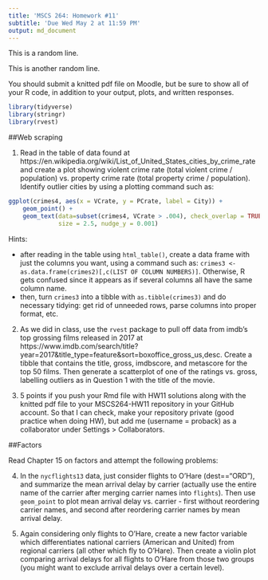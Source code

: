 ```yaml
---
title: 'MSCS 264: Homework #11'
subtitle: 'Due Wed May 2 at 11:59 PM'
output: md_document
---
```


This is a random line.

This is another random line.

You should submit a knitted pdf file on Moodle, but be sure to show all of your R code, in addition to your output, plots, and written responses.

```r
library(tidyverse)
library(stringr)
library(rvest)
```

##Web scraping

1. Read in the table of data found at https://en.wikipedia.org/wiki/List_of_United_States_cities_by_crime_rate and create a plot showing violent crime rate (total violent crime / population) vs. property crime rate (total property crime / population).  Identify outlier cities by using a plotting command such as:

```r
ggplot(crimes4, aes(x = VCrate, y = PCrate, label = City)) +
    geom_point() +
    geom_text(data=subset(crimes4, VCrate > .004), check_overlap = TRUE,
              size = 2.5, nudge_y = 0.001)
```

Hints:

- after reading in the table using `html_table()`, create a data frame with just the columns you want, using a command such as: `crimes3 <- as.data.frame(crimes2)[,c(LIST OF COLUMN NUMBERS)]`.  Otherwise, R gets confused since it appears as if several columns all have the same column name.
- then, turn `crimes3` into a tibble with `as.tibble(crimes3)` and do necessary tidying: get rid of unneeded rows, parse columns into proper format, etc.

2. As we did in class, use the `rvest` package to pull off data from imdb's top grossing films released in 2017 at https://www.imdb.com/search/title?year=2017&title_type=feature&sort=boxoffice_gross_us,desc.  Create a tibble that contains the title, gross, imdbscore, and metascore for the top 50 films.  Then generate a scatterplot of one of the ratings vs. gross, labelling outliers as in Question 1 with the title of the movie.

3. 5 points if you push your Rmd file with HW11 solutions along with the knitted pdf file to your MSCS264-HW11 repository in your GitHub account.  So that I can check, make your repository private (good practice when doing HW), but add me (username = proback) as a collaborator under Settings > Collaborators.

##Factors

Read Chapter 15 on factors and attempt the following problems:

4. In the `nycflights13` data, just consider flights to O'Hare (dest=="ORD"), and summarize the mean arrival delay by carrier (actually use the entire name of the carrier after merging carrier names into `flights`).  Then use `geom_point` to plot mean arrival delay vs. carrier - first without reordering carrier names, and second after reordering carrier names by mean arrival delay.

5. Again considering only flights to O'Hare, create a new factor variable which differentiates national carriers (American and United) from regional carriers (all other which fly to O'Hare).  Then create a violin plot comparing arrival delays for all flights to O'Hare from those two groups (you might want to exclude arrival delays over a certain level).
